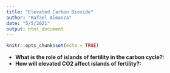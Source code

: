 ```yaml
---
title: "Elevated Carbon Dioxide"
author: "Rafael Almanza"
date: "5/5/2021"
output: html_document
---
```


```r
knitr::opts_chunk$set(echo = TRUE)
```
- __What is the role of islands of fertility in the carbon cycle?:__ 
- __How will elevated CO2 affect islands of fertility?:__ 
